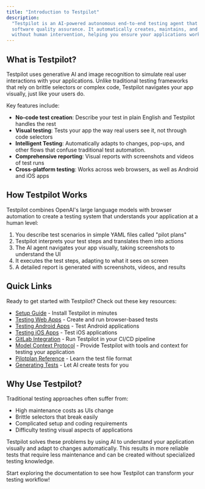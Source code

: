 ```yaml
---
title: "Introduction to Testpilot"
description:
  "Testpilot is an AI-powered autonomous end-to-end testing agent that simplifies and enhances
  software quality assurance. It automatically creates, maintains, and executes resilient tests
  without human intervention, helping you ensure your applications work as expected."
---
```


## What is Testpilot?[​](#what-is-testpilot "Direct link to What is Testpilot?")

Testpilot uses generative AI and image recognition to simulate real user interactions with your
applications. Unlike traditional testing frameworks that rely on brittle selectors or complex code,
Testpilot navigates your app visually, just like your users do.

Key features include:

- **No-code test creation**: Describe your test in plain English and Testpilot handles the rest
- **Visual testing**: Tests your app the way real users see it, not through code selectors
- **Intelligent Testing**: Automatically adapts to changes, pop-ups, and other flows that confuse
  traditional test automation.
- **Comprehensive reporting**: Visual reports with screenshots and videos of test runs
- **Cross-platform testing**: Works across web browsers, as well as Android and iOS apps

## How Testpilot Works[​](#how-testpilot-works "Direct link to How Testpilot Works")

Testpilot combines OpenAI's large language models with browser automation to create a testing system
that understands your application at a human level:

1. You describe test scenarios in simple YAML files called "pilot plans"
2. Testpilot interprets your test steps and translates them into actions
3. The AI agent navigates your app visually, taking screenshots to understand the UI
4. It executes the test steps, adapting to what it sees on screen
5. A detailed report is generated with screenshots, videos, and results

## Quick Links[​](#quick-links "Direct link to Quick Links")

Ready to get started with Testpilot? Check out these key resources:

- [Setup Guide](/docs/testpilot/getting_started/setup) - Install Testpilot in minutes
- [Testing Web Apps](/docs/testpilot/getting_started/running_tests) - Create and run browser-based
  tests
- [Testing Android Apps](/docs/testpilot/getting_started/running_tests_android) - Test Android
  applications
- [Testing iOS Apps](/docs/testpilot/getting_started/running_tests_ios) - Test iOS applications
- [GitLab Integration](/docs/testpilot/gitlab) - Run Testpilot in your CI/CD pipeline
- [Model Context Protocol](/docs/testpilot/getting_started/mcp) - Provide Testpilot with tools and
  context for testing your application
- [Pilotplan Reference](/docs/testpilot/reference/pilotfile_spec) - Learn the test file format
- [Generating Tests](/docs/testpilot/getting_started/generating_tests) - Let AI create tests for you

## Why Use Testpilot?[​](#why-use-testpilot "Direct link to Why Use Testpilot?")

Traditional testing approaches often suffer from:

- High maintenance costs as UIs change
- Brittle selectors that break easily
- Complicated setup and coding requirements
- Difficulty testing visual aspects of applications

Testpilot solves these problems by using AI to understand your application visually and adapt to
changes automatically. This results in more reliable tests that require less maintenance and can be
created without specialized testing knowledge.

Start exploring the documentation to see how Testpilot can transform your testing workflow!

